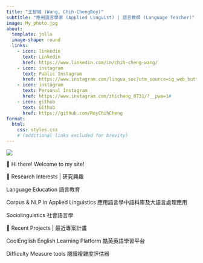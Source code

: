 ```yaml
---
title: "王智城 (Wang, Chih-ChengRoy)"
subtitle: "應用語言學家 (Applied Linguist) | 語言教師 (Language Teacher)"
image: My_photo.jpg
about:
  template: jolla
  image-shape: round
  links:
    - icon: linkedin
      text: Linkedin
      href: https://www.linkedin.com/in/chih-cheng-wang/
    - icon: instagram
      text: Public Instagram
      href: https://www.instagram.com/lingua_soc?utm_source=ig_web_button_share_sheet&igsh=ZDNlZDc0MzIxNw==
    - icon: instagram
      text: Personal Instagram
      href: https://www.instagram.com/zhicheng_0731/?__pwa=1#
    - icon: github
      text: Github
      href: https://github.com/RoyChihCheng
format:
  html:
    css: styles.css
    # (additional links excluded for brevity)
---
```


::: slideshow-container
<img src="Pic_1.jpg" class="slide" style="display: block;"/> <img src="Pic_2.jpg" class="slide" style="display: none;"/> <img src="Pic_3.jpg" class="slide" style="display: none;"/> <img src="Pic_4.jpg" class="slide" style="display: none;"/> <img src="Pic_5.jpg" class="slide" style="display: none;"/>
:::

::: animated-heading
👋 Hi there! Welcome to my site!
:::

```{=html}
<script>
  let slideIndex = 0;
  const slides = document.getElementsByClassName("slide");

  function showSlides() {
    for (let i = 0; i < slides.length; i++) {
      slides[i].style.display = "none";
    }
    slideIndex++;
    if (slideIndex > slides.length) { slideIndex = 1; }
    slides[slideIndex - 1].style.display = "block";
    setTimeout(showSlides, 3000); // Change image every 3 seconds
  }

  window.onload = showSlides;
</script>
```

::: section-title
🧠 Research Interests | 研究興趣
:::

Language Education 語言教育

Corpus & NLP in Applied Linguistics 應用語言學中語料庫及大語言處理應用

Sociolinguistics 社會語言學

::: section-title
📘 Recent Projects | 最近專案計畫
:::

CoolEnglish English Learning Platform 酷英英語學習平台

Difficulty Measure tools 閱讀複雜度評估器

